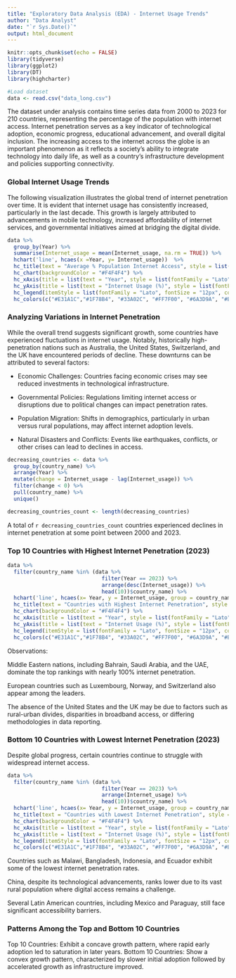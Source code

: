 ```yaml
---
title: "Exploratory Data Analysis (EDA) - Internet Usage Trends"
author: "Data Analyst"
date: "`r Sys.Date()`"
output: html_document
---
```


```r
knitr::opts_chunk$set(echo = FALSE)
library(tidyverse)
library(ggplot2)
library(DT)
library(highcharter)
```

```r
#Load dataset
data <- read.csv("data_long.csv")
```

The dataset under analysis contains time series data from 2000 to 2023 for 210 countries, representing the percentage of the population with internet access. Internet penetration serves as a key indicator of technological adoption, economic progress, educational advancement, and overall digital inclusion. The increasing access to the internet across the globe is an important phenomenon as it reflects a society's ability to integrate technology into daily life, as well as a country's infrastructure development and policies supporting connectivity.

### Global Internet Usage Trends

The following visualization illustrates the global trend of internet penetration over time. It is evident that internet usage has consistently increased, particularly in the last decade. This growth is largely attributed to advancements in mobile technology, increased affordability of internet services, and governmental initiatives aimed at bridging the digital divide.

```r
data %>% 
  group_by(Year) %>% 
  summarise(Internet_usage = mean(Internet_usage, na.rm = TRUE)) %>% 
  hchart('line', hcaes(x =Year, y= Internet_usage))  %>%
  hc_title(text = "Average % Population Internet Access", style = list(fontFamily = "Lato", fontSize = "18px")) %>%
  hc_chart(backgroundColor = "#F4F4F4") %>%
  hc_xAxis(title = list(text = "Year", style = list(fontFamily = "Lato", fontSize = "14px")), lineColor = "#333333") %>%
  hc_yAxis(title = list(text = "Internet Usage (%)", style = list(fontFamily = "Lato", fontSize = "14px")), gridLineColor = "#D9D9D9") %>%
  hc_legend(itemStyle = list(fontFamily = "Lato", fontSize = "12px", color = "#333333")) %>%
  hc_colors(c("#E31A1C","#1F78B4", "#33A02C", "#FF7F00", "#6A3D9A", "#B15928"))

```

### Analyzing Variations in Internet Penetration

While the overall trend suggests significant growth, some countries have experienced fluctuations in internet usage. Notably, historically high-penetration nations such as Australia, the United States, Switzerland, and the UK have encountered periods of decline. These downturns can be attributed to several factors:

-   Economic Challenges: Countries facing economic crises may see reduced investments in technological infrastructure.

-   Governmental Policies: Regulations limiting internet access or disruptions due to political changes can impact penetration rates.

-   Population Migration: Shifts in demographics, particularly in urban versus rural populations, may affect internet adoption levels.

-   Natural Disasters and Conflicts: Events like earthquakes, conflicts, or other crises can lead to declines in access.

```r
decreasing_countries <- data %>%
  group_by(country_name) %>%
  arrange(Year) %>%
  mutate(change = Internet_usage - lag(Internet_usage)) %>%
  filter(change < 0) %>%
  pull(country_name) %>%
  unique()

decreasing_countries_count <- length(decreasing_countries)
```

A total of `r decreasing_countries_count` countries experienced declines in internet penetration at some point between 2000 and 2023.

### Top 10 Countries with Highest Internet Penetration (2023)

```r

data %>% 
  filter(country_name %in% (data %>%
                              filter(Year == 2023) %>%
                              arrange(desc(Internet_usage)) %>%
                              head(10))$country_name) %>% 
  hchart('line', hcaes(x= Year, y = Internet_usage, group = country_name)) %>%
  hc_title(text = "Countries with Highest Internet Penetration", style = list(fontFamily = "Lato", fontSize = "18px")) %>%
  hc_chart(backgroundColor = "#F4F4F4") %>%
  hc_xAxis(title = list(text = "Year", style = list(fontFamily = "Lato", fontSize = "14px")), lineColor = "#333333") %>%
  hc_yAxis(title = list(text = "Internet Usage (%)", style = list(fontFamily = "Lato", fontSize = "14px")), gridLineColor = "#D9D9D9") %>%
  hc_legend(itemStyle = list(fontFamily = "Lato", fontSize = "12px", color = "#333333")) %>%
  hc_colors(c("#E31A1C","#1F78B4", "#33A02C", "#FF7F00", "#6A3D9A", "#B15928"))


```

Observations:

Middle Eastern nations, including Bahrain, Saudi Arabia, and the UAE, dominate the top rankings with nearly 100% internet penetration.

European countries such as Luxembourg, Norway, and Switzerland also appear among the leaders.

The absence of the United States and the UK may be due to factors such as rural-urban divides, disparities in broadband access, or differing methodologies in data reporting.

### Bottom 10 Countries with Lowest Internet Penetration (2023)

Despite global progress, certain countries continue to struggle with widespread internet access.

```r

data %>% 
  filter(country_name %in% (data %>%
                              filter(Year == 2023) %>%
                              arrange(Internet_usage) %>%
                              head(10))$country_name) %>% 
  hchart('line', hcaes(x= Year, y = Internet_usage, group = country_name)) %>%
  hc_title(text = "Countries with Lowest Internet Penetration", style = list(fontFamily = "Lato", fontSize = "18px")) %>%
  hc_chart(backgroundColor = "#F4F4F4") %>%
  hc_xAxis(title = list(text = "Year", style = list(fontFamily = "Lato", fontSize = "14px")), lineColor = "#333333") %>%
  hc_yAxis(title = list(text = "Internet Usage (%)", style = list(fontFamily = "Lato", fontSize = "14px")), gridLineColor = "#D9D9D9") %>%
  hc_legend(itemStyle = list(fontFamily = "Lato", fontSize = "12px", color = "#333333")) %>%
  hc_colors(c("#E31A1C","#1F78B4", "#33A02C", "#FF7F00", "#6A3D9A", "#B15928"))


```

Countries such as Malawi, Bangladesh, Indonesia, and Ecuador exhibit some of the lowest internet penetration rates.

China, despite its technological advancements, ranks lower due to its vast rural population where digital access remains a challenge.

Several Latin American countries, including Mexico and Paraguay, still face significant accessibility barriers.

### Patterns Among the Top and Bottom 10 Countries

Top 10 Countries: Exhibit a concave growth pattern, where rapid early adoption led to saturation in later years. Bottom 10 Countries: Show a convex growth pattern, characterized by slower initial adoption followed by accelerated growth as infrastructure improved.
